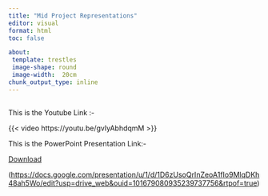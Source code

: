 ```yaml
---
title: "Mid Project Representations"
editor: visual
format: html
toc: false

about:
 template: trestles
 image-shape: round
 image-width:  20cm
chunk_output_type: inline
---
```


## 

This is the Youtube Link :-

{{< video https://youtu.be/gvIyAbhdqmM >}}

This is the PowerPoint Presentation Link:-

[Download](https://docs.google.com/presentation/u/1/d/1D6zUsoQrInZeoA1fIo9MlqDKh48ah5Wo/edit?usp=drive_web&ouid=101679080935239737756&rtpof=true)

(<https://docs.google.com/presentation/u/1/d/1D6zUsoQrInZeoA1fIo9MlqDKh48ah5Wo/edit?usp=drive_web&ouid=101679080935239737756&rtpof=true>)
